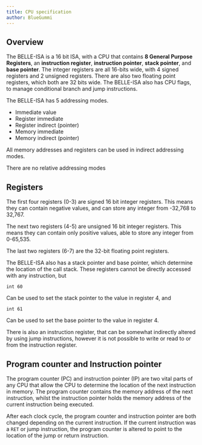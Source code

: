 ```yaml
---
title: CPU specification
author: BlueGummi
---
```


## Overview

The BELLE-ISA is a 16 bit ISA, with a CPU that contains **8 General Purpose Registers**, an **instruction register**, **instruction pointer**, **stack pointer**, and **base pointer**. The integer registers are all 16-bits wide, with 4 signed registers and 2 unsigned registers. There are also two floating point registers, which both are 32 bits wide. The BELLE-ISA also has CPU flags, to manage conditional branch and jump instructions.

The BELLE-ISA has 5 addressing modes.

- Immediate value
- Register immediate
- Register indirect (pointer)
- Memory immediate
- Memory indirect (pointer)

All memory addresses and registers can be used in indirect addressing modes.

There are no relative addressing modes

## Registers

The first four registers (0-3) are signed 16 bit integer registers. This means they can contain negative values, and can store any integer from -32,768 to 32,767.

The next two registers (4-5) are unsigned 16 bit integer registers. This means they can contain only positive values, able to store any integer from 0-65,535.

The last two registers (6-7) are the 32-bit floating point registers.

The BELLE-ISA also has a stack pointer and base pointer, which determine the location of the call stack. These registers cannot be directly accessed with any instruction, but

```
int 60
``` 

Can be used to set the stack pointer to the value in register 4, and

```
int 61
```

Can be used to set the base pointer to the value in register 4.

There is also an instruction register, that can be somewhat indirectly altered by using jump instructions, however it is not possible to write or read to or from the instruction register. 

## Program counter and Instruction pointer

The program counter (PC) and instruction pointer (IP) are two vital parts of any CPU that allow the CPU to determine the location of the next instruction in memory. The program counter contains the memory address of the next instruction, whilst the instruction pointer holds the memory address of the current instruction being executed.

After each clock cycle, the program counter and instruction pointer are both changed depending on the current instruction. If the current instruction was a `RET` or jump instruction, the program counter is altered to point to the location of the jump or return instruction.


